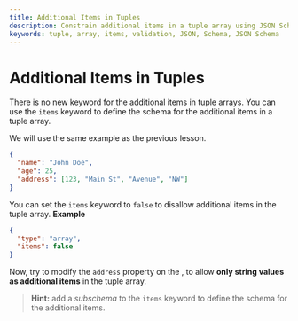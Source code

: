```yaml
---
title: Additional Items in Tuples
description: Constrain additional items in a tuple array using JSON Schema.
keywords: tuple, array, items, validation, JSON, Schema, JSON Schema
---
```



# Additional Items in Tuples

There is no new keyword for the additional items in tuple arrays. You can use the `items` keyword to define the schema for the additional items in a tuple array.

We will use the same example as the previous lesson.
```json 
{
  "name": "John Doe",
  "age": 25,
  "address": [123, "Main St", "Avenue", "NW"]
}
```

You can set the `items` keyword to `false` to disallow additional items in the tuple array.
**Example**

```json
{
  "type": "array",
  "items": false
}
```


Now, try to modify the `address` property on the <SideEditorLink/>, to allow **only string values as additional items** in the tuple array.

> **Hint:** add a *subschema* to the `items` keyword to define the schema for the additional items.